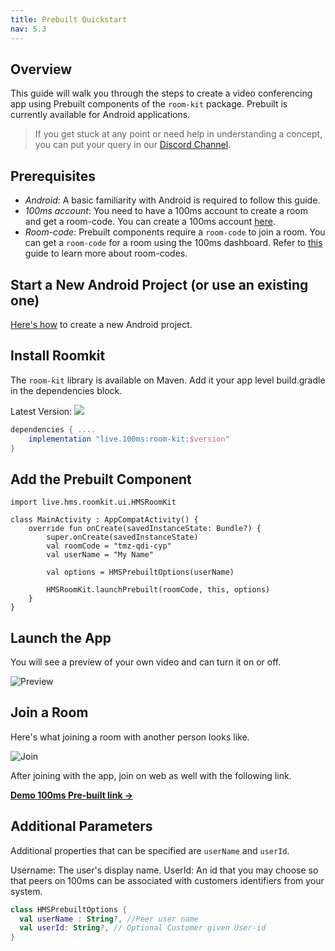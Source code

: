 ```yaml
---
title: Prebuilt Quickstart
nav: 5.3
---
```


## Overview

This guide will walk you through the steps to create a video conferencing app using Prebuilt components of the `room-kit` package.
Prebuilt is currently available for Android applications.

> If you get stuck at any point or need help in understanding a concept, you can put your query in our [Discord Channel](https://100ms.live/discord).


## Prerequisites

-   _Android_: A basic familiarity with Android is required to follow this guide.
-   _100ms account_: You need to have a 100ms account to create a room and get a room-code. You can create a 100ms account [here](https://dashboard.100ms.live/signup).
-   _Room-code_: Prebuilt components require a `room-code` to join a room. You can get a `room-code` for a room using the 100ms dashboard. Refer to [this](/get-started/v2/get-started/prebuilt/room-codes/overview) guide to learn more about room-codes.

## Start a New Android Project (or use an existing one)
[Here's how](https://developer.android.com/studio/projects/create-project) to create a new Android project.


## Install Roomkit

The `room-kit` library is available on Maven. Add it your app level build.gradle in the dependencies block.

Latest Version:
[![](https://img.shields.io/badge/dynamic/xml.svg?label=100ms-Prebuilt&color=blue&query=%2F%2Fmetadata%2Fversioning%2Flatest&url=https%3A%2F%2Frepo1.maven.org%2Fmaven2%2Flive%2F100ms%2Froom-kit%2Fmaven-metadata.xml)](https://jitpack.io/#100mslive/room-kit)

```groovy
dependencies { ....
    implementation "live.100ms:room-kit:$version"
}
```

## Add the Prebuilt Component

```kotlin{1,6}
import live.hms.roomkit.ui.HMSRoomKit

class MainActivity : AppCompatActivity() {
    override fun onCreate(savedInstanceState: Bundle?) {
        super.onCreate(savedInstanceState)
        val roomCode = "tmz-qdi-cyp"
        val userName = "My Name"

        val options = HMSPrebuiltOptions(userName)

        HMSRoomKit.launchPrebuilt(roomCode, this, options)
    }
}
```

## Launch the App
You will see a preview of your own video and can turn it on or off.

![Preview](/docs/v2/prebuilt_scr1.png)

## Join a Room
Here's what joining a room with another person looks like.

![Join](/docs/v2/prebuilt_scr2.png)

After joining with the app, join on web as well with the following link.

[**Demo 100ms Pre-built link →**](https://examples-videoconferencing.app.100ms.live/meeting/tmz-qdi-cyp)

## Additional Parameters
Additional properties that can be specified are `userName` and `userId`.

Username: The user's display name.
UserId: An id that you may choose so that peers on 100ms can be associated with customers identifiers from your system.

```kotlin
class HMSPrebuiltOptions {
  val userName : String?, //Peer user name
  val userId: String?, // Optional Customer given User-id
}

```
